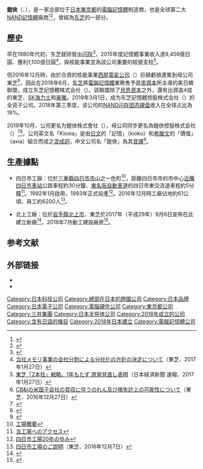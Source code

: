 {{Infobox company
| name = 鎧俠控股株式会社<br>
| name_en = Kioxia Holdings Corporation
| native_name = キオクシアホールディングス株式会社
| native_name_lang = ja
| type = [[私人公司|私人公司]]
| former_name = {{ubl|东芝記憶體株式会社<br>{{lang|ja|東芝メモリ株式会社}} (2018–2019)|东芝記憶體控股株式会社<br>{{lang|ja|東芝メモリホールディングス株式会社}} (2019–2019)}}
| logo = Kioxia.svg
| area_served = 全球
| industry = [[半導體|半導體]]
| products = [[電腦記憶體|電腦記憶體]]
| foundation = {{start date and age|2018|06|01}}
| owners = {{ubl|
 | [[贝恩资本|贝恩资本]] (49.9%)<ref name=wsj1>{{Cite web|url=https://www.wsj.com/articles/toshiba-memory-to-buy-out-shares-from-apple-dell-11558348574|title=Toshiba Memory to Buy Out Shares From Apple, Dell |date=2019-05-20|website=Wal Street Journal|language=en|access-date=2020-08-18}}</ref>
 | [[東芝|東芝]] (40.2%)<ref name=wsj1/>
 | [[豪雅|豪雅]] (9.9%)<ref name=wsj1/>
}}
| location_city = {{JAP}}[[東京都|東京都]][[港區_(東京都)|港區]]
| homepage = {{ubl
 | {{URL|www.kioxia-holdings.com}}
 | {{URL|https://www.kioxia.com}}
}}
}}
'''鎧俠'''（{{jpn|kk=キオクシア|rm=Kiokushia}}、{{lang-en|Kioxia}}），是一家总部位于[[日本|日本]][[東京都|東京都]]的[[電腦記憶體|電腦記憶體]]制造商，也是全球第二大[[NAND記憶體|NAND記憶體]]廠商<ref>{{Cite web|title=退出記憶體市場，東芝擬完全拋售鎧俠持股|url=https://technews.tw/2020/06/20/withdraw-from-memory-business-rumored-that-toshiba-intends-to-sell-kioxia-shares/|accessdate=|author=科技新報|date=|format=|publisher=|language=}}</ref><ref>{{Cite web|title=Grandmaster flash Samsung dominated SSD market in 3Q2018|url=https://www.theregister.co.uk/2018/11/23/ssd_market_q3fy18/|accessdate=2019-05-17|author=Mellor|date=23 November 2018|first=Chris|work=www.theregister.co.uk}}</ref>，曾經為[[东芝|东芝]]的一部分。

==歷史==
早在1980年代初，东芝就研發出[[闪存|闪存]]<ref>{{Cite web|title=Unloved Toshiba Stock Is About to Reward Suitors Again|url=https://www.wsj.com/articles/unloved-toshiba-stock-is-about-to-reward-suitors-again-11597297711|accessdate=2020-08-18|date=2018-08-13|work=The Wall Street Journal}}</ref>，2015年度記憶體事業收入達8,456億日圓、獲利1,100億日圓<ref name="toshiba20170127">[http://www.toshiba.co.jp/about/ir/jp/news/20170127_1.pdf 当社メモリ事業の会社分割による分社化の方針の決定について]（東芝、2017年1月27日）</ref>，與核能事業並為該公司重要的經營支柱<ref>[http://www.nikkei.com/article/DGXLASDZ27HPG_X20C17A1000000/ 東芝「2本柱」戦略、1年もたず 原発見直し表明]（日本経済新聞 速報、2017年1月27日）</ref>。

但2016年12月時，由於合資的核能事業[[西屋電氣_(核電事業)|西屋電氣公司]]（{{lang|en|Westinghouse Electric Company LLC.}}）巨額虧損連累到母公司東芝<ref>[http://www.toshiba.co.jp/about/ir/jp/news/20161227_2.pdf CB&Iの米国子会社の買収に伴うのれん及び損失計上の可能性について]（東芝、2016年12月27日）</ref>，因此在2018年6月，[[东芝|东芝]]將[[電腦記憶體|電腦記憶體]]業務售予[[貝恩資本|貝恩資本]]所主導的美日韓聯盟，成立东芝記憶體株式会社（{{lang|ja|東芝メモリ株式会社}}）。該聯盟除了[[貝恩資本|貝恩資本]]之外，還有出資逾4成的東芝、[[SK海力士|SK海力士]]和[[豪雅|豪雅]]。2019年3月1日，成为东芝記憶體控股株式会社（{{lang|ja|東芝メモリホールディングス株式会社}}）的全资子公司。2018年第三季度，该公司的[[NAND闪存|NAND闪存]][[固态硬盘|固态硬盘]]收入在全球占比為19%。

2019年10月，公司更名为鎧俠株式會社（{{lang|ja|キオクシア株式会社}}），母公司同步更名為鎧俠控股株式会社（{{lang|ja|キオクシアホールディングス株式会社}}）<ref name="zd1">{{Cite web|title=Former Toshiba memory business to rebrand as Kioxia|url=https://www.zdnet.com/article/former-toshiba-memory-business-to-rebrand-as-kioxia/|accessdate=2020-03-09|date=2019-07-19|publisher=ZDNet}}</ref><ref>{{Cite web|title=Establishment of Toshiba Memory Holdings Corporation|url=https://global.toshiba-memory.com/tmchd-news-20190301-1-e.html|accessdate=September 6, 2019|date=March 1, 2019}}</ref>。公司英文名「Kioxia」是由[[日文文字|日文]]的「記憶」（kioku）和[[希臘文|希臘文]]的「價值」（axia）組合而成之[[混成詞|混成詞]]，中文公司名「鎧俠」為其[[音譯|音譯]]<ref>{{cite news |title=東芝記憶體將更名為「鎧俠」Kioxia、準備IPO上市 |url=https://news.cnyes.com/news/id/4359693 |publisher=鉅亨網}}</ref>。

==生產據點==
*四日市工廠：位於[[三重縣|三重縣]][[四日市市|四日市市]]山之一色町<ref name="yokkaichigaiyo">[http://toshiba-yokkaichi.jp/profile/ 工場概要]</ref>，距離四日市市的市中心[[近鐵四日市車站|近鐵四日市車站]]公路車程約30分鐘、[[東名阪自動車道|東名阪自動車道]]的四日市東交流道車程約5分鐘<ref>[http://toshiba-yokkaichi.jp/profile/access.html 当工場へのアクセス]</ref>。1992年1月啟用，1993年正式投產<ref name="yokkaichi20years">[http://toshiba-yokkaichi.jp/profile/20_years.html 四日市工場20年の歩み]</ref>。2016年12月時工廠佔地約61公頃，員工約6200人<ref name="toshiba20161207">[https://www.toshiba.co.jp/about/ir/jp/pr/pdf/opr20161207_2.pdf 四日市工場のご説明]（東芝、2016年12月7日）</ref>。

*北上工廠：位於[[岩手縣|岩手縣]][[北上市|北上市]]，東芝於2017年（平成29年）9月6日宣佈在此建立新廠<ref>{{Cite web|url=http://www.toshiba.co.jp/about/ir/jp/news/20170906_1.pdf|title=東芝メモリ株式会社の新規拠点決定について|accessdate=2017-10-14|date=2017-09-06|format=PDF|publisher=東芝}}</ref>，2018年7月動工建設廠房<ref>{{Cite web|url=https://business.toshiba-memory.com/ja-jp/company/news/news-topics/2018/07/corporate-20180724-2.html|title=岩手県北上市における新製造棟の起工について|accessdate=2018-08-04|date=2018-07-24|publisher=東芝メモリ}}</ref>。

== 参考文献 ==
{{Reflist|30em}}

== 外部链接 ==
* {{Official website|www.kioxia-holdings.com|name=Kioxia Holdings Corporation}}
* {{Official website|https://www.kioxia.com/|name=Kioxia Corporation}}

{{固态硬盘}}
{{全球主要資訊科技公司}}
{{Authority control}}
[[Category:日本科技公司|Category:日本科技公司]]
[[Category:總部在日本的跨國公司|Category:總部在日本的跨國公司]]
[[Category:日本品牌|Category:日本品牌]]
[[Category:日本電子公司|Category:日本電子公司]]
[[Category:電腦硬件公司|Category:電腦硬件公司]]
[[Category:東京都公司|Category:東京都公司]]
[[Category:三井集團|Category:三井集團]]
[[Category:日本半导体公司|Category:日本半导体公司]]
[[Category:2018年成立的公司|Category:2018年成立的公司]]
[[Category:含有日語的條目|Category:含有日語的條目]]
[[Category:2018年日本建立|Category:2018年日本建立]]
[[Category:電腦記憶體公司|Category:電腦記憶體公司]]